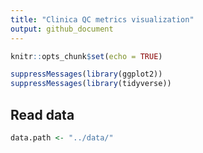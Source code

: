 ```yaml
---
title: "Clinica QC metrics visualization"
output: github_document
---
```


```r
knitr::opts_chunk$set(echo = TRUE)
```

```r
suppressMessages(library(ggplot2))
suppressMessages(library(tidyverse))
```

## Read data
```r
data.path <- "../data/"

```

